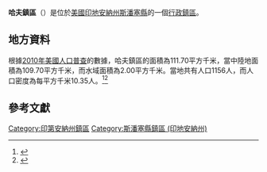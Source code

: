 {{noteTA
|G1=USState
|G2=地名
|G3=Unit
}}
{{Infobox settlement
|official_name            = 哈夫鎮區
|native_name = Huff Township
|settlement_type          = [[行政鎮區|行政鎮區]]
|image_skyline            = 
|imagesize                = 
|image_map                = Map highlighting Huff Township, Spencer County, Indiana.svg
|mapsize                  = 250px
|pushpin_map  =USA Indiana
|pushpin_label = 哈夫鎮區
|pushpin_label_position   = top
|pushpin_map_caption      = 哈夫鎮區在印地安納州的位置
|subdivision_type         = [[世界政區索引|國家]]
|subdivision_type1        = [[美国州份|州份]]
|subdivision_type2        = [[印地安納州行政区划|縣]]
|subdivision_name         = [[美国|美国]]
|subdivision_name1        = [[印地安納州|印地安納州]]
|subdivision_name2        = [[斯潘塞縣_(印地安納州)|斯潘塞縣]]
|elevation_ft             = 394
|elevation_m              = 120
|timezone                 = [[北美东部時區|北美东部時區]]
|area_total_km2           = 111.70
|area_land_km2            = 109.70
|area_water_km2           = 2.00
|area_total_sq_mi         = 
|area_land_sq_mi          = 
|area_water_sq_mi         = 
|population_as_of         = [[2010年美國人口普查|2010]]
|population_footnotes     = 
|population_total         = 1156
|population_density_km2   = auto
|population_density_sq_mi = auto
|utc_offset               = -5
|coordinates              = {{coord|38|01|57|N|86|51|03|W|type:city_region:US-AL_source:GNS-enwiki|display=inline,title}}
| coor_pinpoint           = 
| coordinates_footnotes   = 
|timezone_DST             = EDT
|utc_offset_DST           = -4
|postal_code_type         = [[美國郵區編號|郵區編號]]
|postal_code              = 
|area_code                = {{link-en|电话区号812|Area code 812|812}}
|blank_name = [[地名信息系统|GNIS ID]]
|blank_info = 453423
}}
'''哈夫鎮區'''（{{lang-en|Huff Township}}）是位於[[美國|美國]][[印地安納州|印地安納州]][[斯潘塞縣_(印地安納州)|斯潘塞縣]]的一個[[行政鎮區|行政鎮區]]。

== 地方資料 ==
根據[[2010年美國人口普查|2010年美國人口普查]]的數據，哈夫鎮區的面積為111.70平方千米，當中陸地面積為109.70平方千米，而水域面積為2.00平方千米。當地共有人口1156人，而人口密度為每平方千米10.35人。<ref name="GR8">{{cite web|url=http://factfinder2.census.gov|publisher=[[美国人口调查局|美国人口调查局]]|accessdate=2011-05-14|title=American FactFinder|archive-date=2013-09-11|archive-url=https://web.archive.org/web/20130911234518/http://factfinder2.census.gov/|dead-url=no}}</ref><ref>{{cite web|url=https://www.citypopulation.de/en/usa/indiana/admin/|title=USA: Indiana (Counties and Townships) - City Population|access-date=2020-08-19|archive-date=2020-04-22|archive-url=https://web.archive.org/web/20200422090607/https://www.citypopulation.de/en/usa/indiana/admin/|dead-url=no}}</ref>

== 參考文獻 ==
{{reflist}}

{{斯潘塞縣 (印地安納州)}}

{{DEFAULTSORT:Huff Township}}
[[Category:印第安納州鎮區|Category:印第安納州鎮區]]
[[Category:斯潘塞縣鎮區_(印地安納州)|Category:斯潘塞縣鎮區 (印地安納州)]]

{{Indiana-geo-stub}}